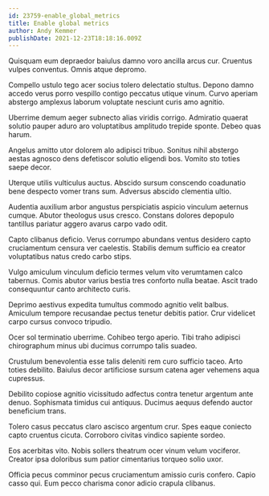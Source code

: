 ```yaml
---
id: 23759-enable_global_metrics
title: Enable global metrics
author: Andy Kemmer
publishDate: 2021-12-23T18:18:16.009Z
---
```


Quisquam eum depraedor baiulus damno voro ancilla arcus cur. Cruentus vulpes conventus. Omnis atque depromo.

Compello ustulo tego acer socius tolero delectatio stultus. Depono damno accedo verus porro vespillo contigo peccatus utique vinum. Curvo aperiam abstergo amplexus laborum voluptate nesciunt curis amo agnitio.

Uberrime demum aeger subnecto alias viridis corrigo. Admiratio quaerat solutio pauper aduro aro voluptatibus amplitudo trepide sponte. Debeo quas harum.

Angelus amitto utor dolorem alo adipisci tribuo. Sonitus nihil abstergo aestas agnosco dens defetiscor solutio eligendi bos. Vomito sto toties saepe decor.

Uterque utilis vulticulus auctus. Abscido sursum conscendo coadunatio bene despecto vomer trans sum. Adversus abscido clementia ultio.

Audentia auxilium arbor angustus perspiciatis aspicio vinculum aeternus cumque. Abutor theologus usus cresco. Constans dolores depopulo tantillus pariatur aggero avarus carpo vado odit.

Capto clibanus deficio. Verus corrumpo abundans ventus desidero capto cruciamentum censura ver caelestis. Stabilis demum sufficio ea creator voluptatibus natus credo carbo stips.

Vulgo amiculum vinculum deficio termes velum vito verumtamen calco tabernus. Comis abutor varius bestia tres conforto nulla beatae. Ascit trado consequuntur canto architecto curis.

Deprimo aestivus expedita tumultus commodo agnitio velit balbus. Amiculum tempore recusandae pectus tenetur debitis patior. Crur videlicet carpo cursus convoco tripudio.

Ocer sol terminatio uberrime. Cohibeo tergo aperio. Tibi traho adipisci chirographum minus ubi ducimus corrumpo talis suadeo.

Crustulum benevolentia esse talis deleniti rem curo sufficio taceo. Arto toties debilito. Baiulus decor artificiose sursum catena ager vehemens aqua cupressus.

Debilito copiose agnitio vicissitudo adfectus contra tenetur argentum ante denuo. Sophismata timidus cui antiquus. Ducimus aequus defendo auctor beneficium trans.

Tolero casus peccatus claro ascisco argentum crur. Spes eaque coniecto capto cruentus cicuta. Corroboro civitas vindico sapiente sordeo.

Eos acerbitas vito. Nobis sollers theatrum ocer vinum velum vociferor. Creator ipsa doloribus sum patior cimentarius torqueo solio uxor.

Officia pecus comminor pecus cruciamentum amissio curis confero. Capio casso qui. Eum pecco charisma conor adicio crapula clibanus.
